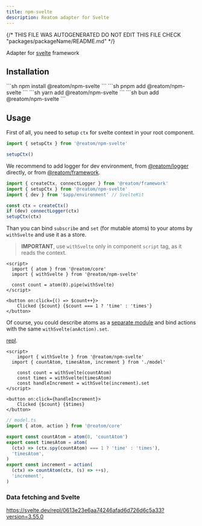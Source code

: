 ```yaml
---
title: npm-svelte
description: Reatom adapter for Svelte
---
```


{/* THIS FILE WAS AUTOGENERATED
DO NOT EDIT THIS FILE 
CHECK "packages/packageName/README.md" */}



Adapter for [svelte](https://svelte.dev/) framework

## Installation

<Tabs>
<TabItem label="npm">
  ```sh
npm install @reatom/npm-svelte
  ```
</TabItem>
<TabItem label="pnpm">
  ```sh
pnpm add @reatom/npm-svelte
  ```
</TabItem>
<TabItem label="yarn">
  ```sh
yarn add @reatom/npm-svelte
  ```
</TabItem>
<TabItem label="bun">
  ```sh
bun add @reatom/npm-svelte
  ```
</TabItem>
</Tabs>


## Usage

First of all, you need to setup `ctx` for svelte context in your root component.

```ts
import { setupCtx } from '@reatom/npm-svelte'

setupCtx()
```

We recommend to add logger for dev environment, from [@reatom/logger](/package/logger) directly, or from [@reatom/framework](/package/framework).

```ts
import { createCtx, connectLogger } from '@reatom/framework'
import { setupCtx } from '@reatom/npm-svelte'
import { dev } from '$app/environment' // SvelteKit

const ctx = createCtx()
if (dev) connectLogger(ctx)
setupCtx(ctx)
```

Than you can bind `subscribe` and `set` (for mutable atoms) to your atoms by `withSvelte` and use it as a store.

> **IMPORTANT**, use `withSvelte` only in component `script` tag, as it reads the context.

```svelte
<script>
  import { atom } from '@reatom/core'
  import { withSvelte } from '@reatom/npm-svelte'

  const count = atom(0).pipe(withSvelte)
</script>

<button on:click={() => $count++}>
	Clicked {$count} {$count === 1 ? 'time' : 'times'}
</button>
```

Of course, you could describe atoms as a [separate module](/guides/architecture) and bind actions with the same `withSvelte(anAction).set`.

[repl](https://svelte.dev/repl/416d3e07447440729416e77e45071b87?version=3.55.0).

```svelte
<script>
	import { withSvelte } from '@reatom/npm-svelte'
  import { countAtom, timesAtom, increment } from './model'

	const count = withSvelte(countAtom)
	const times = withSvelte(timesAtom)
	const handleIncrement = withSvelte(increment).set
</script>

<button on:click={handleIncrement}>
	Clicked {$count} {$times}
</button>
```

```ts
// model.ts
import { atom, action } from '@reatom/core'

export const countAtom = atom(0, 'countAtom')
export const timesAtom = atom(
  (ctx) => (ctx.spy(countAtom) === 1 ? 'time' : 'times'),
  'timesAtom',
)
export const increment = action(
  (ctx) => countAtom(ctx, (s) => ++s),
  'increment',
)
```

### Data fetching and Svelte

https://svelte.dev/repl/0613e23e6aa74246afad6d726d6c5a33?version=3.55.0
